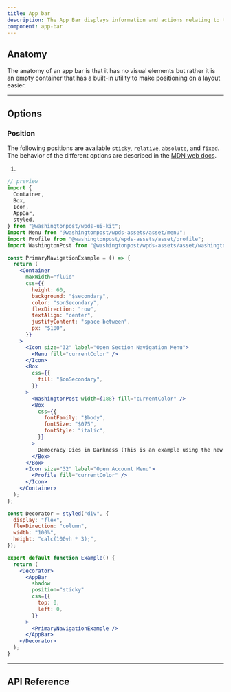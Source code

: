 ```yaml
---
title: App bar
description: The App Bar displays information and actions relating to the current screen.
component: app-bar
---
```


## Anatomy

The anatomy of an app bar is that it has no visual elements but rather it is an empty container that has a built-in utility to make positioning on a layout easier.

---

## Options

### Position

The following positions are available `sticky`, `relative`, `absolute`, and `fixed`. The behavior of the different options are described in the [MDN web docs](https://developer.mozilla.org/en-US/docs/Web/CSS/position).

1.

```jsx
// preview
import {
  Container,
  Box,
  Icon,
  AppBar,
  styled,
} from "@washingtonpost/wpds-ui-kit";
import Menu from "@washingtonpost/wpds-assets/asset/menu";
import Profile from "@washingtonpost/wpds-assets/asset/profile";
import WashingtonPost from "@washingtonpost/wpds-assets/asset/washington-post";

const PrimaryNavigationExample = () => {
  return (
    <Container
      maxWidth="fluid"
      css={{
        height: 60,
        background: "$secondary",
        color: "$onSecondary",
        flexDirection: "row",
        textAlign: "center",
        justifyContent: "space-between",
        px: "$100",
      }}
    >
      <Icon size="32" label="Open Section Navigation Menu">
        <Menu fill="currentColor" />
      </Icon>
      <Box
        css={{
          fill: "$onSecondary",
        }}
      >
        <WashingtonPost width={188} fill="currentColor" />
        <Box
          css={{
            fontFamily: "$body",
            fontSize: "$075",
            fontStyle: "italic",
          }}
        >
          Democracy Dies in Darkness (This is an example using the new system)
        </Box>
      </Box>
      <Icon size="32" label="Open Account Menu">
        <Profile fill="currentColor" />
      </Icon>
    </Container>
  );
};

const Decorator = styled("div", {
  display: "flex",
  flexDirection: "column",
  width: "100%",
  height: "calc(100vh * 3);",
});

export default function Example() {
  return (
    <Decorator>
      <AppBar
        shadow
        position="sticky"
        css={{
          top: 0,
          left: 0,
        }}
      >
        <PrimaryNavigationExample />
      </AppBar>
    </Decorator>
  );
}
```

---

## API Reference

<PropsTable props={propsTable} />
